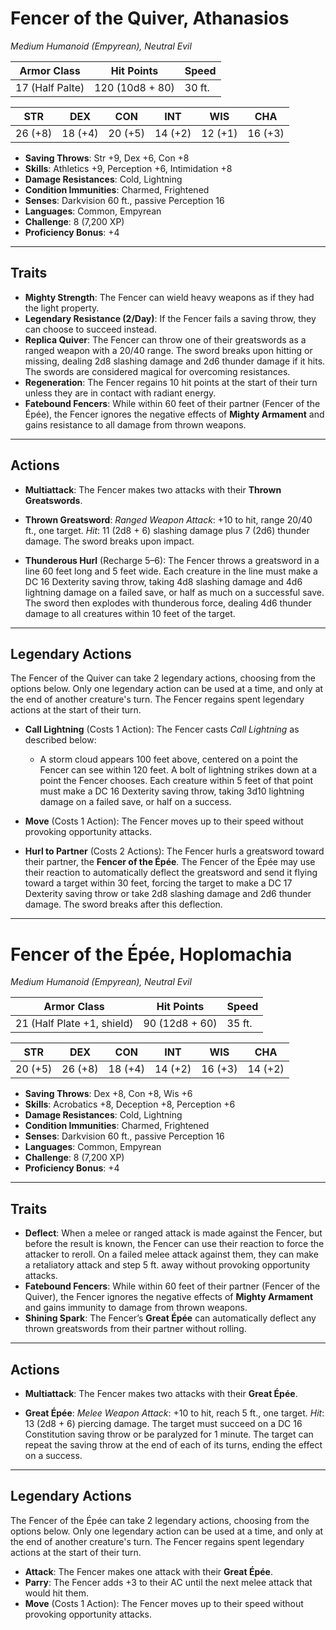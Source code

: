 # Fencer of the Quiver, Athanasios

<BlendedImage src='/library/images/Athanasios.webp' alt='Athanasios' />

_Medium Humanoid (Empyrean), Neutral Evil_

| **Armor Class** | **Hit Points**  | **Speed** |
| --------------- | --------------- | --------- |
| 17 (Half Palte) | 120 (10d8 + 80) | 30 ft.    |

| **STR** | **DEX** | **CON** | **INT** | **WIS** | **CHA** |
| ------- | ------- | ------- | ------- | ------- | ------- |
| 26 (+8) | 18 (+4) | 20 (+5) | 14 (+2) | 12 (+1) | 16 (+3) |

- **Saving Throws**: Str +9, Dex +6, Con +8
- **Skills**: Athletics +9, Perception +6, Intimidation +8
- **Damage Resistances**: Cold, Lightning
- **Condition Immunities**: Charmed, Frightened
- **Senses**: Darkvision 60 ft., passive Perception 16
- **Languages**: Common, Empyrean
- **Challenge**: 8 (7,200 XP)
- **Proficiency Bonus**: +4

---

## Traits

- **Mighty Strength**: The Fencer can wield heavy weapons as if they had the light property.
- **Legendary Resistance (2/Day)**: If the Fencer fails a saving throw, they can choose to succeed instead.
- **Replica Quiver**: The Fencer can throw one of their greatswords as a ranged weapon with a 20/40 range. The sword breaks upon hitting or missing, dealing 2d8 slashing damage and 2d6 thunder damage if it hits. The swords are considered magical for overcoming resistances.
- **Regeneration**: The Fencer regains 10 hit points at the start of their turn unless they are in contact with radiant energy.
- **Fatebound Fencers**: While within 60 feet of their partner (Fencer of the Épée), the Fencer ignores the negative effects of **Mighty Armament** and gains resistance to all damage from thrown weapons.

---

## Actions

- **Multiattack**: The Fencer makes two attacks with their **Thrown Greatswords**.

- **Thrown Greatsword**: _Ranged Weapon Attack_: +10 to hit, range 20/40 ft., one target.
  _Hit_: 11 (2d8 + 6) slashing damage plus 7 (2d6) thunder damage. The sword breaks upon impact.

- **Thunderous Hurl** (Recharge 5–6): The Fencer throws a greatsword in a line 60 feet long and 5 feet wide. Each creature in the line must make a DC 16 Dexterity saving throw, taking 4d8 slashing damage and 4d6 lightning damage on a failed save, or half as much on a successful save. The sword then explodes with thunderous force, dealing 4d6 thunder damage to all creatures within 10 feet of the target.

---

## Legendary Actions

The Fencer of the Quiver can take 2 legendary actions, choosing from the options below. Only one legendary action can be used at a time, and only at the end of another creature's turn. The Fencer regains spent legendary actions at the start of their turn.

- **Call Lightning** (Costs 1 Action): The Fencer casts _Call Lightning_ as described below:

  - A storm cloud appears 100 feet above, centered on a point the Fencer can see within 120 feet. A bolt of lightning strikes down at a point the Fencer chooses. Each creature within 5 feet of that point must make a DC 16 Dexterity saving throw, taking 3d10 lightning damage on a failed save, or half on a success.

- **Move** (Costs 1 Action): The Fencer moves up to their speed without provoking opportunity attacks.

- **Hurl to Partner** (Costs 2 Actions): The Fencer hurls a greatsword toward their partner, the **Fencer of the Épée**. The Fencer of the Épée may use their reaction to automatically deflect the greatsword and send it flying toward a target within 30 feet, forcing the target to make a DC 17 Dexterity saving throw or take 2d8 slashing damage and 2d6 thunder damage. The sword breaks after this deflection.

---

# Fencer of the Épée, Hoplomachia

<BlendedImage src='/library/images/Hoplomachia.webp' alt='Hoplomachia' />

_Medium Humanoid (Empyrean), Neutral Evil_

| **Armor Class**            | **Hit Points** | **Speed** |
| -------------------------- | -------------- | --------- |
| 21 (Half Plate +1, shield) | 90 (12d8 + 60) | 35 ft.    |

| STR     | DEX     | CON     | INT     | WIS     | CHA     |
| ------- | ------- | ------- | ------- | ------- | ------- |
| 20 (+5) | 26 (+8) | 18 (+4) | 14 (+2) | 16 (+3) | 14 (+2) |

- **Saving Throws**: Dex +8, Con +8, Wis +6
- **Skills**: Acrobatics +8, Deception +8, Perception +6
- **Damage Resistances**: Cold, Lightning
- **Condition Immunities**: Charmed, Frightened
- **Senses**: Darkvision 60 ft., passive Perception 16
- **Languages**: Common, Empyrean
- **Challenge**: 8 (7,200 XP)
- **Proficiency Bonus**: +4

---

## Traits

- **Deflect**: When a melee or ranged attack is made against the Fencer, but before the result is known, the Fencer can use their reaction to force the attacker to reroll. On a failed melee attack against them, they can make a retaliatory attack and step 5 ft. away without provoking opportunity attacks.
- **Fatebound Fencers**: While within 60 feet of their partner (Fencer of the Quiver), the Fencer ignores the negative effects of **Mighty Armament** and gains immunity to damage from thrown weapons.
- **Shining Spark**: The Fencer’s **Great Épée** can automatically deflect any thrown greatswords from their partner without rolling.

---

## Actions

- **Multiattack**: The Fencer makes two attacks with their **Great Épée**.

- **Great Épée**: _Melee Weapon Attack_: +10 to hit, reach 5 ft., one target.
  _Hit_: 13 (2d8 + 6) piercing damage. The target must succeed on a DC 16 Constitution saving throw or be paralyzed for 1 minute. The target can repeat the saving throw at the end of each of its turns, ending the effect on a success.

---

## Legendary Actions

The Fencer of the Épée can take 2 legendary actions, choosing from the options below. Only one legendary action can be used at a time, and only at the end of another creature's turn. The Fencer regains spent legendary actions at the start of their turn.

- **Attack**: The Fencer makes one attack with their **Great Épée**.
- **Parry**: The Fencer adds +3 to their AC until the next melee attack that would hit them.
- **Move** (Costs 1 Action): The Fencer moves up to their speed without provoking opportunity attacks.
